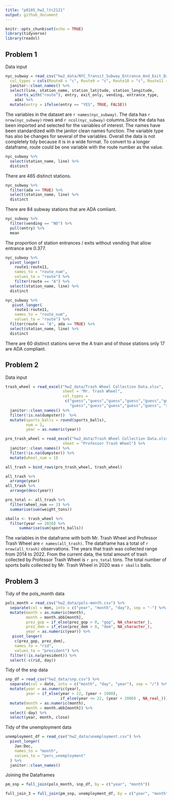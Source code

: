 ```yaml
---
title: "p8105_hw2_ltc2121"
output: github_document
---
```


```r
knitr::opts_chunk$set(echo = TRUE)
library(tidyverse)
library(readxl)
```

## Problem 1

Data input 

```r
nyc_subway = read_csv("hw2_data/NYC_Transit_Subway_Entrance_And_Exit_Data.csv",
  col_types = cols(Route8 = "c", Route9 = "c", Route10 = "c", Route11 = "c")) %>% 
  janitor::clean_names() %>% 
  select(line, station_name, station_latitude, station_longitude, 
    starts_with("route"), entry, exit_only, vending, entrance_type, 
    ada) %>% 
  mutate(entry = ifelse(entry == "YES", TRUE, FALSE))
```

The variables in the dataset are `r names(nyc_subway)`. The data has `r nrow(nyc_subway)` rows and `r ncol(nyc_subway)` columns.Since the data has been imported and selected for the variables of interest. The names have been standardized with the janitor clean names function. The variable type has also be changes for several of the variables. Overall the data is not completely tidy because it is in a wide format. To convert to a longer dataframe, route could be one variable with the route number as the value. 

```r
nyc_subway %>% 
  select(station_name, line) %>% 
  distinct
```

There are 465 distinct stations. 

```r
nyc_subway %>% 
  filter(ada == TRUE) %>% 
  select(station_name, line) %>% 
  distinct
```

There are 84 subway stations that are ADA comliant. 

```r
nyc_subway %>% 
  filter(vending == "NO") %>% 
  pull(entry) %>% 
  mean
```

The proportion of station entrances / exits without vending that allow entrance are 0.377. 

```r
nyc_subway %>% 
  pivot_longer(
    route1:route11, 
    names_to = "route_num", 
    values_to = "route") %>% 
    filter(route == "A") %>% 
  select(station_name, line) %>% 
  distinct

nyc_subway %>% 
   pivot_longer(
    route1:route11,
    names_to = "route_num",
    values_to = "route") %>% 
  filter(route == "A", ada == TRUE) %>% 
  select(station_name, line) %>% 
  distinct
```

There are 60 distinct stations serve the A train and of those stations only 17 are ADA compliant. 

## Problem 2

Data input

```r
trash_wheel = read_excel("hw2_data/Trash Wheel Collection Data.xlsx", 
                         sheet = "Mr. Trash Wheel", 
                         col_types = 
                          c("guess","guess","guess","guess","guess","guess","guess","guess","guess",
                            "guess","guess","guess","guess","guess", "skip", "skip")) %>% 
  janitor::clean_names() %>% 
  filter(!is.na(dumpster))  %>% 
  mutate(sports_balls = round(sports_balls),
         num = 1, 
         year = as.numeric(year))

pro_trash_wheel = read_excel("hw2_data/Trash Wheel Collection Data.xlsx", 
                         sheet = "Professor Trash Wheel") %>% 
  janitor::clean_names() %>% 
  filter(!is.na(dumpster)) %>% 
  mutate(wheel_num = 1)

all_trash = bind_rows(pro_trash_wheel, trash_wheel)

all_trash %>% 
  arrange(year) 
all_trash %>% 
  arrange(desc(year))

pro_total <- all_trash %>% 
  filter(wheel_num == 2) %>% 
  summarise(sum(weight_tons))

sballs <- trash_wheel %>% 
  filter(year == 2020) %>% 
      summarise(sum(sports_balls))
```

The variables in the dataframe with both Mr. Trash Wheel and Professor Trash Wheel are `r names(all_trash)`. The dataframe has a total of `r nrow(all_trash)` observations. The years that trash was collected range from 2014 to 2022. From the current data, the total amount of trash collected by Professor Trash Wheel is `r pro_total` tons. The total number of sports balls collected by Mr. Trash Wheel in 2020 was `r sballs` balls.

## Problem 3

Tidy of the pols_month data 

```r
pols_month = read_csv("hw2_data/pols-month.csv") %>% 
  separate(col = mon, into = c("year", "month", "day"), sep = "-") %>% 
  mutate(month = as.numeric(month), 
         month = month.abb[month], 
         prez_gop = if_else(prez_gop > 0, "gop", NA_character_), 
         prez_dem = if_else(prez_dem > 0, "dem", NA_character_), 
         year = as.numeric(year)) %>% 
   pivot_longer(
    c(prez_gop, prez_dem), 
    names_to = "rid", 
    values_to = "president") %>%  
  filter(!is.na(president)) %>%   
  select(-c(rid, day))

```

Tidy of the snp data 

```r
snp_df = read_csv("hw2_data/snp.csv") %>% 
  separate(col = date, into = c("month", "day", "year"), sep = "/") %>% 
  mutate(year = as.numeric(year), 
         year = if_else(year > 22, (year + 1900), 
                        if_else(year <= 22, (year + 2000) , NA_real_))) %>% 
  mutate(month = as.numeric(month), 
         month = month.abb[month]) %>% 
  select(-day) %>% 
  select(year, month, close)
```

Tidy of the unemployment data

```r
unemployment_df = read_csv("hw2_data/unemployment.csv") %>% 
  pivot_longer(
    Jan:Dec, 
    names_to = "month", 
    values_to = "perc_unemployment"
  ) %>% 
  janitor::clean_names()
```

Joining the Dataframes 

```r
pm_snp = full_join(pols_month, snp_df, by = c("year", "month"))

full_join_3 = full_join(pm_snp, unemployment_df, by = c("year", "month"))
```

